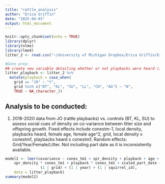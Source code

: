 ```yaml
---
title: "rattle_analysis"
author: "Erica Griffin"
date: "2025-04-03"
output: html_document
---
```


```r
knitr::opts_chunk$set(echo = TRUE)
library(dplyr)
library(nlme)
library(lme4)
litter_2 <- read.csv("~/University of Michigan Dropbox/Erica Griffin/Erica Griffin - shared folder/W25 social cue analysis/social-cues-KRSP/AnalysisData/litter_analysis_cov.csv")

#Date prep: 
## create new variable detailing whether or not playbacks were heard (JO vs BT, KL, SU) - ask Ben what to do with LL, CH, and AG 
litter_playback <- litter_2 %>%
  mutate(playback = case_when(
    grid == "JO" ~ "Y", 
    grid %in% c("BT", "KL", "SU", "LL", "CH", "AG") ~ "N",  
    TRUE ~ NA_character_))
```

## Analysis to be conducted: 
1.	2018-2020 data from JO (rattle playbacks) vs. controls (BT, KL, SU) to assess social cues of density on co-variance between litter size and offspring growth. Fixed effects include conestm-1, local density, playbacks heard, female age, female age^2, grid, local density x conestm1, playbacks heard x conestm1. Random effects: Grid/Year/Female/Litter. Not including part date as it is inconsistently available.


```r
model2 <- lmer(covariance ~ cones_tm1 + spr_density + playback + age + I(age^2) + 
    spr_density * cones_tm1 + playback * cones_tm1 + scaled_part_date + 
                (1 | grid) + (1 | year) + (1 | squirrel_id), 
    data = litter_playback)
summary(model2)
```


